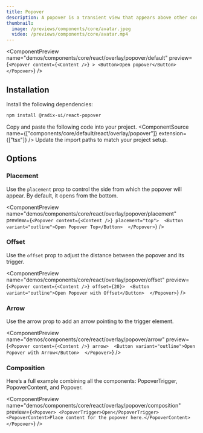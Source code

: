 ```yaml
---
title: Popover
description: A popover is a transient view that appears above other content on the screen when a user interacts with a control.
thumbnail:
  image: /previews/components/core/avatar.jpeg
  video: /previews/components/core/avatar.mp4
---
```


<ComponentPreview
  name="demos/components/core/react/overlay/popover/default"
  preview={`<Popover content={<Content />} >
    <Button>Open popover</Button>
</Popover>`}
/>

## Installation

<Steps>
<Step>Install the following dependencies:</Step>

```bash
npm install @radix-ui/react-popover
```
  <Step>Copy and paste the following code into your project.</Step>
  <ComponentSource name={["components/core/default/react/overlay/popover"]} extension={["tsx"]} />
  <Step>Update the import paths to match your project setup.</Step>
</Steps>

## Options

### Placement

Use the `placement` prop to control the side from which the popover will appear. By default, it opens from the bottom.

<ComponentPreview name="demos/components/core/react/overlay/popover/placement" 
preview={`<Popover content={<Content />} placement="top"> 
  <Button variant="outline">Open Popover Top</Button> 
</Popover>`} />

### Offset

Use the `offset` prop to adjust the distance between the popover and its trigger.

<ComponentPreview name="demos/components/core/react/overlay/popover/offset" 
preview={`<Popover content={<Content />} offset={20}> 
  <Button variant="outline">Open Popover with Offset</Button> 
</Popover>`} />

### Arrow

Use the arrow prop to add an arrow pointing to the trigger element.

<ComponentPreview name="demos/components/core/react/overlay/popover/arrow" 
preview={`<Popover content={<Content />} arrow> 
  <Button variant="outline">Open Popover with Arrow</Button> 
</Popover>`} />

### Composition

Here’s a full example combining all the components: PopoverTrigger, PopoverContent, and Popover.

<ComponentPreview name="demos/components/core/react/overlay/popover/composition" 
preview={`<Popover>
  <PopoverTrigger>Open</PopoverTrigger>
  <PopoverContent>Place content for the popover here.</PopoverContent>
</Popover>`} 
/>